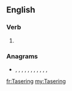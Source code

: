 {{also|tasering}}
==English==

===Verb===
{{head|en|present participle}}

# {{present participle of|Taser|lang=en|nocat=1}}

===Anagrams===
* {{l|en|angriest}}, {{l|en|angrites}}, {{l|en|angstier}}, {{l|en|astringe}}, {{l|en|ganister}}, {{l|en|gantries}}, {{l|en|granites}}, {{l|en|inert gas}}, {{l|en|ingrates}}, {{l|en|rangiest}}, {{l|en|Tangiers}}, {{l|en|tearings}}

[[fr:Tasering]]
[[my:Tasering]]
